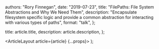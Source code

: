 
  authors: "Rory Finnegan",
  date: "2019-07-23",
  title: "FilePaths: File System Abstractions and Why We Need Them",
  description:
    "Encapsulate filesystem specific logic and provide a common abstraction for interacting with various types of paths",
  format: "talk",
};

  title: article.title,
  description: article.description,
};

  <ArticleLayout article={article} {...props}>
    <Markdown />
  </ArticleLayout>
);
